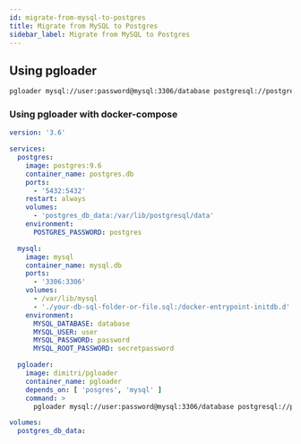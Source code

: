 ```yaml
---
id: migrate-from-mysql-to-postgres
title: Migrate from MySQL to Postgres
sidebar_label: Migrate from MySQL to Postgres
---
```


## Using pgloader

```bash
pgloader mysql://user:password@mysql:3306/database postgresql://postgres:root@postgres:5432/postgres
```

### Using pgloader with docker-compose

```yaml
version: '3.6'

services:
  postgres:
    image: postgres:9.6
    container_name: postgres.db
    ports:
      - '5432:5432'
    restart: always
    volumes:
      - 'postgres_db_data:/var/lib/postgresql/data'
    environment:
      POSTGRES_PASSWORD: postgres

  mysql:
    image: mysql
    container_name: mysql.db
    ports:
      - '3306:3306'
    volumes:
      - /var/lib/mysql
      - './your-db-sql-folder-or-file.sql:/docker-entrypoint-initdb.d'
    environment:
      MYSQL_DATABASE: database
      MYSQL_USER: user
      MYSQL_PASSWORD: password
      MYSQL_ROOT_PASSWORD: secretpassword

  pgloader:
    image: dimitri/pgloader
    container_name: pgloader
    depends_on: [ 'posgres', 'mysql' ]
    command: >
      pgloader mysql://user:password@mysql:3306/database postgresql://postgres:root@postgres:5432/postgres 

volumes:
  postgres_db_data:
```